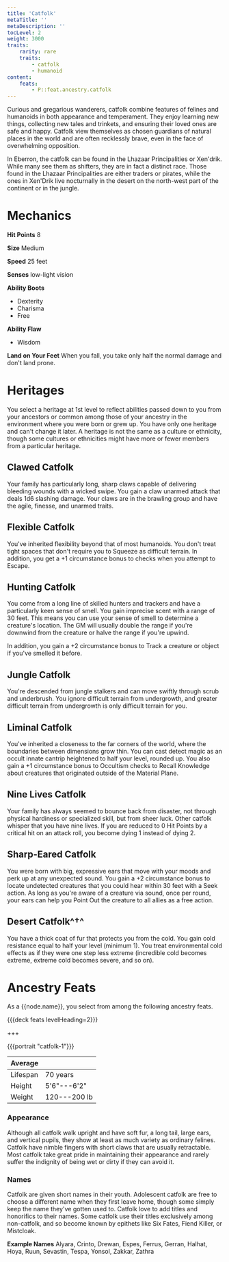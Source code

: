 ```yaml
---
title: 'Catfolk'
metaTitle: ''
metaDescription: ''
tocLevel: 2
weight: 3000
traits:
    rarity: rare
    traits:
        - catfolk
        - humanoid
content:
    feats:
        - P::feat.ancestry.catfolk
---
```


Curious and gregarious wanderers, catfolk combine features of felines and humanoids in both appearance and temperament. They enjoy learning new things, collecting new tales and trinkets, and ensuring their loved ones are safe and happy. Catfolk view themselves as chosen guardians of natural places in the world and are often recklessly brave, even in the face of overwhelming opposition.

In Eberron, the catfolk can be found in the Lhazaar Principalities or Xen'drik. While many see them as shifters, they are in fact a distinct race. Those found in the Lhazaar Principalities are either traders or pirates, while the ones in Xen'Drik live nocturnally in the desert on the north-west part of the continent or in the jungle.

# Mechanics

**Hit Points** 8

**Size** Medium

**Speed** 25 feet

**Senses** low-light vision

**Ability Boots**

-   Dexterity
-   Charisma
-   Free

**Ability Flaw**

-   Wisdom

**Land on Your Feet** When you fall, you take only half the normal damage and don't land prone.

# Heritages

You select a heritage at 1st level to reflect abilities passed down to you from your ancestors or common among those of your ancestry in the environment where you were born or grew up. You have only one heritage and can't change it later. A heritage is not the same as a culture or ethnicity, though some cultures or ethnicities might have more or fewer members from a particular heritage.

## Clawed Catfolk

Your family has particularly long, sharp claws capable of delivering bleeding wounds with a wicked swipe. You gain a claw unarmed attack that deals 1d6 slashing damage. Your claws are in the brawling group and have the agile, finesse, and unarmed traits.

## Flexible Catfolk

You've inherited flexibility beyond that of most humanoids. You don't treat tight spaces that don't require you to Squeeze as difficult terrain. In addition, you get a +1 circumstance bonus to checks when you attempt to Escape.

## Hunting Catfolk

You come from a long line of skilled hunters and trackers and have a particularly keen sense of smell. You gain imprecise scent with a range of 30 feet. This means you can use your sense of smell to determine a creature's location. The GM will usually double the range if you're downwind from the creature or halve the range if you're upwind.

In addition, you gain a +2 circumstance bonus to Track a creature or object if you've smelled it before.

## Jungle Catfolk

You're descended from jungle stalkers and can move swiftly through scrub and underbrush. You ignore difficult terrain from undergrowth, and greater difficult terrain from undergrowth is only difficult terrain for you.

## Liminal Catfolk

You've inherited a closeness to the far corners of the world, where the boundaries between dimensions grow thin. You can cast detect magic as an occult innate cantrip heightened to half your level, rounded up. You also gain a +1 circumstance bonus to Occultism checks to Recall Knowledge about creatures that originated outside of the Material Plane.

## Nine Lives Catfolk

Your family has always seemed to bounce back from disaster, not through physical hardiness or specialized skill, but from sheer luck. Other catfolk whisper that you have nine lives. If you are reduced to 0 Hit Points by a critical hit on an attack roll, you become dying 1 instead of dying 2.

## Sharp-Eared Catfolk

You were born with big, expressive ears that move with your moods and perk up at any unexpected sound. You gain a +2 circumstance bonus to locate undetected creatures that you could hear within 30 feet with a Seek action. As long as you're aware of a creature via sound, once per round, your ears can help you Point Out the creature to all allies as a free action.

## Desert Catfolk^†^

You have a thick coat of fur that protects you from the cold. You gain cold resistance equal to half your level (minimum 1). You treat environmental cold effects as if they were one step less extreme (incredible cold becomes extreme, extreme cold becomes severe, and so on).

# Ancestry Feats

As a {{node.name}}, you select from among the following ancestry feats.

{{{deck feats levelHeading=2}}}

+++

{{{portrait "catfolk-1"}}}

| Average  |              |
| -------- | ------------ |
| Lifespan | 70 years     |
| Height   | 5'6"---6'2"  |
| Weight   | 120---200 lb |

### Appearance

Although all catfolk walk upright and have soft fur, a long tail, large ears, and vertical pupils, they show at least as much variety as ordinary felines. Catfolk have nimble fingers with short claws that are usually retractable. Most catfolk take great pride in maintaining their appearance and rarely suffer the indignity of being wet or dirty if they can avoid it.

### Names

Catfolk are given short names in their youth. Adolescent catfolk are free to choose a different name when they first leave home, though some simply keep the name they've gotten used to. Catfolk love to add titles and honorifics to their names. Some catfolk use their titles exclusively among non-catfolk, and so become known by epithets like Six Fates, Fiend Killer, or Mistcloak.

**Example Names** Alyara, Crinto, Drewan, Espes, Ferrus, Gerran, Halhat, Hoya, Ruun, Sevastin, Tespa, Yonsol, Zakkar, Zathra
